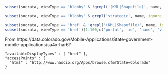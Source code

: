 ```r
subset(socrata, viewType == 'blobby' & !grepl('(KML|Shapefile)', name, ignore.case = T))[1:100,c('portal', 'id', 'name')]
```

```r
subset(socrata, viewType == 'blobby' & grepl('strategic', name, ignore.case = T))[c('portal', 'id', 'name', 'viewCount')]
```

```r
subset(socrata, viewType == 'href' & !grepl('(KML|Shapefile)', name, ignore.case = T))[1:100,c('portal', 'id', 'name', 'viewCount')]
subset(socrata, viewType == 'href')[1:100,c('portal', 'id', 'name', 'viewCount')]
```


From https://data.colorado.gov/Mobile-Applications/State-government-mobile-applications/sa4x-har6?

    "availableDisplayTypes" : [ "href" ],
    "accessPoints" : {
      "html" : "http://www.nascio.org/Apps/browse.cfm?State=Colorado"
    }

